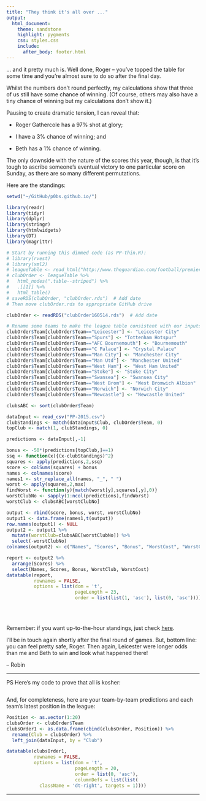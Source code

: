 ```yaml
---
title: "They think it's all over ..."
output:
  html_document:
    theme: sandstone
    highlight: pygments
    css: styles.css
    include:
      after_body: footer.html
---
```


... and it pretty much is. Well done, Roger -- you've topped the table for some time and you're almost sure to do so after the final day.

Whilst the numbers don't round perfectly, my calculations show that three of us still have some chance of winning. (Of course, others may also have a tiny chance of winning but my calculations don't show it.) 

Pausing to create dramatic tension, I can reveal that:

  * Roger Gathercole has a 97% shot at glory;
  
  * I have a 3% chance of winning; and
  
  * Beth has a 1% chance of winning.
 
The only downside with the nature of the scores this year, though, is that it's tough to ascribe someone's eventual victory to one particular score on Sunday, as there are so many different permutations.

Here are the standings:

```r

setwd("~/GitHub/p0bs.github.io/")

library(readr)
library(tidyr)
library(dplyr)
library(stringr)
library(htmlwidgets)
library(DT)
library(magrittr)

# Start by running this dimmed code (as PP-thin.R):
# library(rvest)
# library(xml2)
# leagueTable <- read_html("http://www.theguardian.com/football/premierleague/table")
# clubOrder <- leagueTable %>%
#   html_nodes(".table--striped") %>%
#   .[[1]] %>%
#   html_table()
# saveRDS(clubOrder, "clubOrder.rds")  # Add date
# Then move clubOrder.rds to appropriate GitHub drive

clubOrder <- readRDS("clubOrder160514.rds")  # Add date

# Rename some teams to make the league table consistent with our inputs
clubOrder$Team[clubOrder$Team=="Leicester"] <- "Leicester City"
clubOrder$Team[clubOrder$Team=="Spurs"] <- "Tottenham Hotspur"
clubOrder$Team[clubOrder$Team=="AFC Bournemouth"] <- "Bournemouth"
clubOrder$Team[clubOrder$Team=="C Palace"] <- "Crystal Palace"
clubOrder$Team[clubOrder$Team=="Man City"] <- "Manchester City"
clubOrder$Team[clubOrder$Team=="Man Utd"] <- "Manchester United"
clubOrder$Team[clubOrder$Team=="West Ham"] <- "West Ham United"
clubOrder$Team[clubOrder$Team=="Stoke"] <- "Stoke City"
clubOrder$Team[clubOrder$Team=="Swansea"] <- "Swansea City"
clubOrder$Team[clubOrder$Team=="West Brom"] <- "West Bromwich Albion"
clubOrder$Team[clubOrder$Team=="Norwich"] <- "Norwich City"
clubOrder$Team[clubOrder$Team=="Newcastle"] <- "Newcastle United"

clubsABC <- sort(clubOrder$Team)

dataInput <- read_csv("PP-2015.csv")
clubStandings <- match(dataInput$Club, clubOrder$Team, 0)
topClub <- match(1, clubStandings, 0)

predictions <- dataInput[,-1]

bonus <- -50*(predictions[topClub,]==1)
ssq <- function(x){(x-clubStandings)^2}
squares <- apply(predictions,2,ssq)
score <- colSums(squares) + bonus
names <- colnames(score)
names1 <- str_replace_all(names, "_", " ")
worst <- apply(squares,2,max)
findWorst <- function(y){match(worst[y],squares[,y],0)}
worstClubNo <- sapply(1:ncol(predictions),findWorst)
worstClub <- clubsABC[worstClubNo]

output <- rbind(score, bonus, worst, worstClubNo)
output1 <- data.frame(names1,t(output))
row.names(output1) <- NULL 
output2 <- output1 %>% 
  mutate(worstClub=clubsABC[worstClubNo]) %>%
  select(-worstClubNo) 
colnames(output2) <- c("Names", "Scores", "Bonus", "WorstCost", "WorstClub")

report <- output2 %>% 
  arrange(Scores) %>% 
  select(Names, Scores, Bonus, WorstClub, WorstCost)
datatable(report, 
          rownames = FALSE, 
          options = list(dom = 't',
                         pageLength = 23,
                         order = list(list(1, 'asc'), list(0, 'asc'))))
```

<br></br>

Remember: if you want up-to-the-hour standings, just check [here](https://robin.shinyapps.io/PremPredict).

I'll be in touch again shortly after the final round of games. But, bottom line: you can feel pretty safe, Roger. Then again, Leicester were longer odds than me and Beth to win and look what happened there!

-- Robin

---

PS Here's my code to prove that all is kosher:

```r
```

And, for completeness, here are your team-by-team predictions and each team's latest position in the league:

```r

Position <- as.vector(1:20)
clubsOrder <- clubOrder$Team
clubsOrder1 <- as.data.frame(cbind(clubsOrder, Position)) %>% 
  rename(Club = clubsOrder) %>% 
  left_join(dataInput, by = "Club")

datatable(clubsOrder1,
          rownames = FALSE,
          options = list(dom = 't',
                         pageLength = 20,
                         order = list(0, 'asc'),
                         columnDefs = list(list(
            className = 'dt-right', targets = 1))))
```

---
